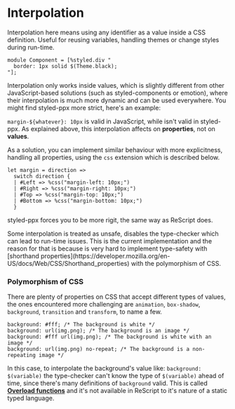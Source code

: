 
# Interpolation

Interpolation here means using any identifier as a value inside a CSS definition. Useful for reusing variables, handling themes or change styles during run-time.

```rescript
module Component = [%styled.div "
  border: 1px solid $(Theme.black);
"];
```

Interpolation only works inside values, which is slightly different from other JavaScript-based solutions (such as styled-components or emotion), where their interpolation is much more dynamic and can be used everywhere. You might find styled-ppx more strict, here's an example:

`margin-${whatever}: 10px` is valid in JavaScript, while isn't valid in styled-ppx. As explained above, this interpolation affects on **properties**, not on **values**.

As a solution, you can implement similar behaviour with more explicitness, handling all properties, using the `css` extension which is described below.

```rescript
let margin = direction =>
  switch direction {
  | #Left => %css("margin-left: 10px;")
  | #Right => %css("margin-right: 10px;")
  | #Top => %css("margin-top: 10px;")
  | #Bottom => %css("margin-bottom: 10px;")
  }
```

styled-ppx forces you to be more rigit, the same way as ReScript does.

<Callout>
Some interpolation is treated as unsafe, disables the type-checker which can lead to run-time issues.
This is the current implementation and the reason for that is because is very hard to implement type-safety with [shorthand properties](https://developer.mozilla.org/en-US/docs/Web/CSS/Shorthand_properties) with the polymorphism of CSS.
</Callout>

### Polymorphism of CSS

There are plenty of properties on CSS that accept different types of values, the ones encountered more challenging are `animation`, `box-shadow`, `background`, `transition` and `transform`, to name a few.

```rescript
background: #fff; /* The background is white */
background: url(img.png); /* The background is an image */
background: #fff url(img.png); /* The background is white with an image */
background: url(img.png) no-repeat; /* The background is a non-repeating image */
```

In this case, to interpolate the background's value like: `background: $(variable)` the type-checker can't know the type of `$(variable)` ahead of time, since there's many definitions of `background` valid. This is called **[Overload functions](https://www.typescriptlang.org/docs/handbook/declaration-files/by-example.html#overloaded-functions)** and it's not available in ReScript to it's nature of a static typed language.
